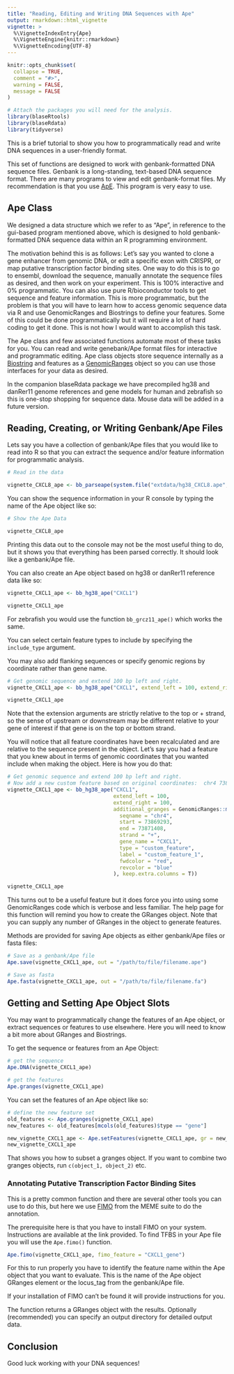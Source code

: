 ```yaml
---
title: "Reading, Editing and Writing DNA Sequences with Ape"
output: rmarkdown::html_vignette
vignette: >
  %\VignetteIndexEntry{Ape}
  %\VignetteEngine{knitr::rmarkdown}
  %\VignetteEncoding{UTF-8}
---
```


```r
knitr::opts_chunk$set(
  collapse = TRUE,
  comment = "#>",
  warning = FALSE,
  message = FALSE
)
```


```r
# Attach the packages you will need for the analysis.
library(blaseRtools)
library(blaseRdata)
library(tidyverse)
```

This is a brief tutorial to show you how to programmatically read and write DNA sequences in a user-friendly format.

This set of functions are designed to work with genbank-formatted DNA sequence files.  Genbank is a long-standing, text-based DNA sequence format.  There are many programs to view and edit genbank-format files.  My recommendation is that you use [ApE](https://jorgensen.biology.utah.edu/wayned/ape/).  This program is very easy to use.  

## Ape Class

We designed a data structure which we refer to as "Ape", in reference to the gui-based program mentioned above, which is designed to hold genbank-formatted DNA sequence data within an R programming environment.

The motivation behind this is as follows:  Let's say you wanted to clone a gene enhancer from genomic DNA, or edit a specific exon with CRISPR, or map putative transcription factor binding sites.  One way to do this is to go to ensembl, download the sequence, manually annotate the sequence files as desired, and then work on your experiment.  This is 100% interactive and 0% programmatic.  You can also use pure R/bioconductor tools to get sequence and feature information.  This is more programmatic, but the problem is that you will have to learn how to access genomic sequence data via R and use GenomicRanges and Biostrings to define your features.  Some of this could be done programmatically but it will require a lot of hard coding to get it done.  This is not how I would want to accomplish this task.

The Ape class and few associated functions automate most of these tasks for you.  You can read and write genebank/Ape format files for interactive and programmatic editing.  Ape class objects store sequence internally as a [Biostring](https://bioconductor.org/packages/release/bioc/html/Biostrings.html) and features as a [GenomicRanges](https://bioconductor.org/packages/release/bioc/html/GenomicRanges.html) object so you can use those interfaces for your data as desired.

In the companion blaseRdata package we have precompiled hg38 and danRer11 genome references and gene models for human and zebrafish so this is one-stop shopping for sequence data.  Mouse data will be added in a future version.

## Reading, Creating, or Writing Genbank/Ape Files

Lets say you have a collection of genbank/Ape files that you would like to read into R so that you can extract the sequence and/or feature information for programmatic analysis.

```r
# Read in the data

vignette_CXCL8_ape <- bb_parseape(system.file("extdata/hg38_CXCL8.ape", package = "blaseRdata"))

```


You can show the sequence information in your R console by typing the name of the Ape object like so:


```r
# Show the Ape Data 

vignette_CXCL8_ape

```

Printing this data out to the console may not be the most useful thing to do, but it shows you that everything has been parsed correctly. It should look like a genbank/Ape file.

You can also create an Ape object based on hg38 or danRer11 reference data like so:

```r

vignette_CXCL1_ape <- bb_hg38_ape("CXCL1")

vignette_CXCL1_ape

```

For zebrafish you would use the function ```bb_grcz11_ape()``` which works the same.

You can select certain feature types to include by specifying the ```include_type``` argument.

You may also add flanking sequences or specify genomic regions by coordinate rather than gene name.

```r
# Get genomic sequence and extend 100 bp left and right.
vignette_CXCL1_ape <- bb_hg38_ape("CXCL1", extend_left = 100, extend_right = 100)

vignette_CXCL1_ape

```

Note that the extension arguments are strictly relative to the top or + strand, so the sense of upstream or downstream may be different relative to your gene of interest if that gene is on the top or bottom strand.

You will notice that all feature coordinates have been recalculated and are relative to the sequence present in the object.  Let's say you had a feature that you knew about in terms of genomic coordinates that you wanted include when making the object.  Here is how you do that:

```r
# Get genomic sequence and extend 100 bp left and right.
# Now add a new custom feature based on original coordinates:  chr4 73869293-73871408
vignette_CXCL1_ape <- bb_hg38_ape("CXCL1", 
                                  extend_left = 100, 
                                  extend_right = 100, 
                                  additional_granges = GenomicRanges::makeGRangesFromDataFrame(data.frame(
                                    seqname = "chr4", 
                                    start = 73869293,
                                    end = 73871408,
                                    strand = "+",
                                    gene_name = "CXCL1",
                                    type = "custom_feature",
                                    label = "custom_feature_1",
                                    fwdcolor = "red",
                                    revcolor = "blue"
                                  ), keep.extra.columns = T))

vignette_CXCL1_ape

```

This turns out to be a useful feature but it does force you into using some GenomicRanges code which is verbose and less familiar.  The help page for this function will remind you how to create the GRanges object.  Note that you can supply any number of GRanges in the object to generate features.

Methods are provided for saving Ape objects as either genbank/Ape files or fasta files:

```r
# Save as a genbank/Ape file
Ape.save(vignette_CXCL1_ape, out = "/path/to/file/filename.ape")

# Save as fasta
Ape.fasta(vignette_CXCL1_ape, out = "/path/to/file/filename.fa")

```

## Getting and Setting Ape Object Slots 

You may want to programmatically change the features of an Ape object, or extract sequences or features to use elsewhere.  Here you will need to know a bit more about GRanges and Biostrings.

To get the sequence or features from an Ape Object:

```r
# get the sequence
Ape.DNA(vignette_CXCL1_ape)

# get the features
Ape.granges(vignette_CXCL1_ape)

```

You can set the features of an Ape object like so:

```r
# define the new feature set
old_features <- Ape.granges(vignette_CXCL1_ape)
new_features <- old_features[mcols(old_features)$type == "gene"]

new_vignette_CXCL1_ape <- Ape.setFeatures(vignette_CXCL1_ape, gr = new_features)
new_vignette_CXCL1_ape
```

That shows you how to subset a granges object.  If you want to combine two granges objects, run ```c(object_1, object_2)``` etc.

### Annotating Putative Transcription Factor Binding Sites 

This is a pretty common function and there are several other tools you can use to do this, but here we use [FIMO](https://meme-suite.org/meme/doc/fimo.html) from the MEME suite to do the annotation.

The prerequisite here is that you have to install FIMO on your system.  Instructions are available at the link provided.  To find TFBS in your Ape file you will use the ```Ape.fimo()``` function.

```r
Ape.fimo(vignette_CXCL1_ape, fimo_feature = "CXCL1_gene")
```

For this to run properly you have to identify the feature name within the Ape object that you want to evaluate.  This is the name of the Ape object GRanges element or the locus_tag from the genbank/Ape file.  

If your installation of FIMO can't be found it will provide instructions for you.

The function returns a GRanges object with the results.  Optionally (recommended) you can specify an output directory for detailed output data. 

## Conclusion

Good luck working with your DNA sequences!

